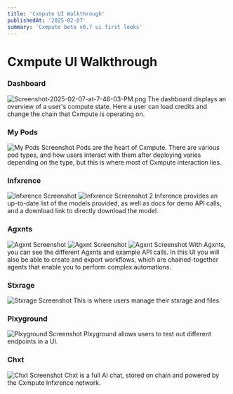 ```yaml
---
title: 'Cxmpute UI Walkthrough'
publishedAt: '2025-02-07'
summary: 'Cxmpute beta v0.7 ui first looks'
---
```


# Cxmpute UI Walkthrough
### Dashboard
![Screenshot-2025-02-07-at-7-46-03-PM.png](https://i.postimg.cc/kGbw74xx/Screenshot-2025-02-07-at-7-46-03-PM.png)
The dashboard displays an overview of a user's compute state. Here a user can load credits and change the chain that Cxmpute is operating on.

### My Pods
![My Pods Screenshot](https://i.postimg.cc/kG2MGr4N/Screenshot-2025-02-07-at-12-48-31-PM.png)
Pods are the heart of Cxmpute. There are various pod types, and how users interact with them after deploying varies depending on the type, but this is where most of Cxmpute interaction lies.

### Infxrence
![Infxrence Screenshot](https://i.postimg.cc/tRwgsTHL/Screenshot-2025-02-07-at-1-40-35-PM.png)
![Infxrence Screenshot 2](https://i.postimg.cc/wMCxZWV6/Screenshot-2025-02-07-at-1-41-25-PM.png)
Infxrence provides an up-to-date list of the models provided, as well as docs for demo API calls, and a download link to directly download the model.
### Agxnts
![Agxnt Screenshot](https://i.postimg.cc/xTgbpmJB/Screenshot-2025-02-07-at-7-55-17-PM.png)
![Agxnt Screenshot](https://i.postimg.cc/mkjJFjXb/Screenshot-2025-02-07-at-7-56-58-PM.png)
![Agxnt Screenshot](https://i.postimg.cc/SNZHSZYd/Screenshot-2025-02-07-at-7-57-05-PM.png)
With Agxnts, you can see the different Agxnts and example API calls. In this UI you will also be able to create and export workflows, which are chained-together agents that enable you to perform complex automations.
### Stxrage
![Stxrage Screenshot](https://i.postimg.cc/5tJrpDhx/Screenshot-2025-02-07-at-7-58-26-PM.png)
This is where users manage their stxrage and files. 
### Plxyground
![Plxyground Screenshot](https://i.postimg.cc/T35yQ4rH/Screenshot-2025-02-07-at-7-59-16-PM.png)
Plxyground allows users to test out different endpoints in a UI.
### Chxt
![Chxt Screenshot](https://i.postimg.cc/FKp2LQ9J/Screenshot-2025-02-07-at-8-16-25-PM.png)
Chxt is a full AI chat, stored on chain and powered by the Cxmpute Infxrence network.